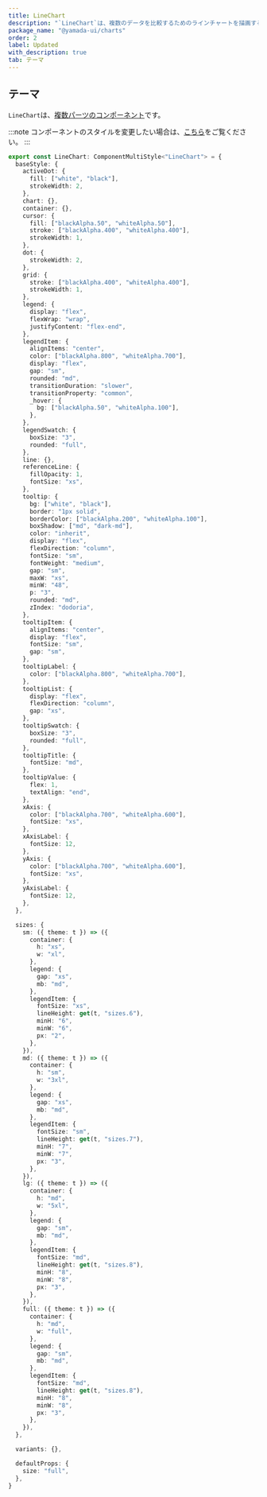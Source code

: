 ```yaml
---
title: LineChart
description: "`LineChart`は、複数のデータを比較するためのラインチャートを描画するコンポーネントです。"
package_name: "@yamada-ui/charts"
order: 2
label: Updated
with_description: true
tab: テーマ
---
```


## テーマ

`LineChart`は、[複数パーツのコンポーネント](/styled-system/theming/component-styles#複数パーツのコンポーネント)です。

:::note
コンポーネントのスタイルを変更したい場合は、[こちら](/styled-system/theming/customize-theme#コンポーネントのスタイルを変更する)をご覧ください。
:::

```ts
export const LineChart: ComponentMultiStyle<"LineChart"> = {
  baseStyle: {
    activeDot: {
      fill: ["white", "black"],
      strokeWidth: 2,
    },
    chart: {},
    container: {},
    cursor: {
      fill: ["blackAlpha.50", "whiteAlpha.50"],
      stroke: ["blackAlpha.400", "whiteAlpha.400"],
      strokeWidth: 1,
    },
    dot: {
      strokeWidth: 2,
    },
    grid: {
      stroke: ["blackAlpha.400", "whiteAlpha.400"],
      strokeWidth: 1,
    },
    legend: {
      display: "flex",
      flexWrap: "wrap",
      justifyContent: "flex-end",
    },
    legendItem: {
      alignItems: "center",
      color: ["blackAlpha.800", "whiteAlpha.700"],
      display: "flex",
      gap: "sm",
      rounded: "md",
      transitionDuration: "slower",
      transitionProperty: "common",
      _hover: {
        bg: ["blackAlpha.50", "whiteAlpha.100"],
      },
    },
    legendSwatch: {
      boxSize: "3",
      rounded: "full",
    },
    line: {},
    referenceLine: {
      fillOpacity: 1,
      fontSize: "xs",
    },
    tooltip: {
      bg: ["white", "black"],
      border: "1px solid",
      borderColor: ["blackAlpha.200", "whiteAlpha.100"],
      boxShadow: ["md", "dark-md"],
      color: "inherit",
      display: "flex",
      flexDirection: "column",
      fontSize: "sm",
      fontWeight: "medium",
      gap: "sm",
      maxW: "xs",
      minW: "48",
      p: "3",
      rounded: "md",
      zIndex: "dodoria",
    },
    tooltipItem: {
      alignItems: "center",
      display: "flex",
      fontSize: "sm",
      gap: "sm",
    },
    tooltipLabel: {
      color: ["blackAlpha.800", "whiteAlpha.700"],
    },
    tooltipList: {
      display: "flex",
      flexDirection: "column",
      gap: "xs",
    },
    tooltipSwatch: {
      boxSize: "3",
      rounded: "full",
    },
    tooltipTitle: {
      fontSize: "md",
    },
    tooltipValue: {
      flex: 1,
      textAlign: "end",
    },
    xAxis: {
      color: ["blackAlpha.700", "whiteAlpha.600"],
      fontSize: "xs",
    },
    xAxisLabel: {
      fontSize: 12,
    },
    yAxis: {
      color: ["blackAlpha.700", "whiteAlpha.600"],
      fontSize: "xs",
    },
    yAxisLabel: {
      fontSize: 12,
    },
  },

  sizes: {
    sm: ({ theme: t }) => ({
      container: {
        h: "xs",
        w: "xl",
      },
      legend: {
        gap: "xs",
        mb: "md",
      },
      legendItem: {
        fontSize: "xs",
        lineHeight: get(t, "sizes.6"),
        minH: "6",
        minW: "6",
        px: "2",
      },
    }),
    md: ({ theme: t }) => ({
      container: {
        h: "sm",
        w: "3xl",
      },
      legend: {
        gap: "xs",
        mb: "md",
      },
      legendItem: {
        fontSize: "sm",
        lineHeight: get(t, "sizes.7"),
        minH: "7",
        minW: "7",
        px: "3",
      },
    }),
    lg: ({ theme: t }) => ({
      container: {
        h: "md",
        w: "5xl",
      },
      legend: {
        gap: "sm",
        mb: "md",
      },
      legendItem: {
        fontSize: "md",
        lineHeight: get(t, "sizes.8"),
        minH: "8",
        minW: "8",
        px: "3",
      },
    }),
    full: ({ theme: t }) => ({
      container: {
        h: "md",
        w: "full",
      },
      legend: {
        gap: "sm",
        mb: "md",
      },
      legendItem: {
        fontSize: "md",
        lineHeight: get(t, "sizes.8"),
        minH: "8",
        minW: "8",
        px: "3",
      },
    }),
  },

  variants: {},

  defaultProps: {
    size: "full",
  },
}
```
